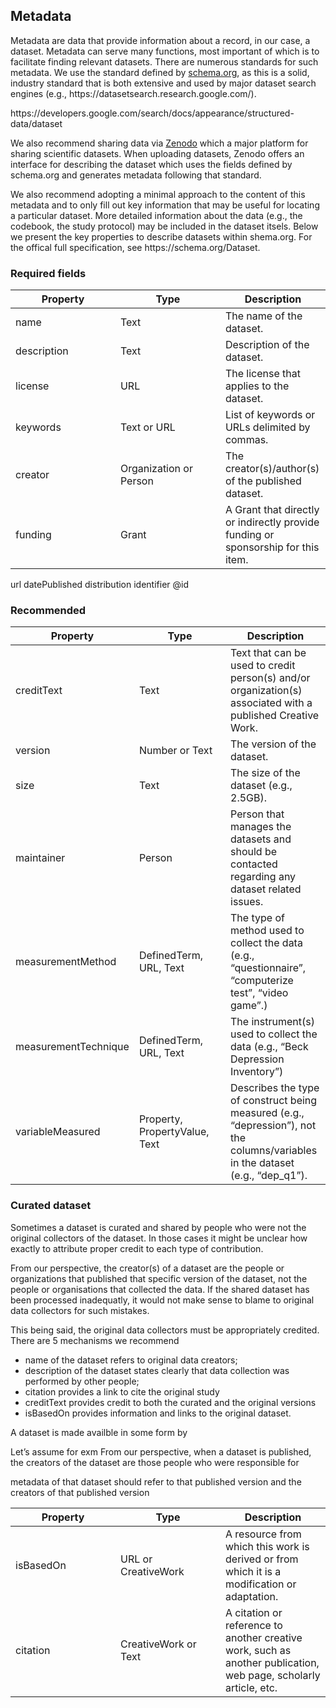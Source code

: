 

## Metadata

Metadata are data that provide information about a record, in our case, a dataset. Metadata can serve many functions, most important of which is to facilitate finding relevant datasets. There are numerous standards for such metadata. We use the standard defined by [schema.org](https://schema.org/Dataset), as this is a solid, industry standard that is both extensive and used by major dataset search engines (e.g., https://datasetsearch.research.google.com/). 
  
https://developers.google.com/search/docs/appearance/structured-data/dataset


We also recommend sharing data via [Zenodo](https://zenodo.org/) which a major platform for sharing scientific datasets. When uploading datasets, Zenodo offers an interface for describing the dataset which uses the fields defined by schema.org and generates metadata following that standard.



We also recommend adopting a minimal approach to the content of this metadata and to only fill out key information that may be useful for locating a particular dataset. More detailed information about the data (e.g., the codebook, the study protocol) may be included in the dataset itsels. Below we present the key properties to describe datasets within shema.org. For the offical full specification, see https://schema.org/Dataset.

### Required fields

| Property | Type | Description |
|---|---|---|
| name | Text | The name of the dataset. |
| description | Text | Description of the dataset. |
| license | URL | The license that applies to the dataset. |
| keywords | Text or URL | List of keywords or URLs delimited by commas. |
| creator | Organization or Person | The creator(s)/author(s) of the published dataset. |
| funding | Grant | A Grant that directly or indirectly provide funding or sponsorship for this item. |



url
datePublished
distribution
identifier
@id



### Recommended

| Property | Type | Description |
|---|---|---|
| creditText | Text | 	Text that can be used to credit person(s) and/or organization(s) associated with a published Creative Work. |
| version | Number or Text | The version of the dataset. |
| size | Text | The size of the dataset (e.g., 2.5GB). |
| maintainer | Person | Person that manages the datasets and should be contacted regarding any dataset related issues. |
| measurementMethod |  DefinedTerm, URL, Text | The type of method used to collect the data (e.g., "questionnaire", "computerize test", "video game".) |
| measurementTechnique | DefinedTerm, URL, Text | The instrument(s) used to collect the data (e.g., "Beck Depression Inventory") |
| variableMeasured | Property, PropertyValue, Text | Describes the type of construct being measured (e.g., "depression"), not the columns/variables in the dataset (e.g., "dep_q1"). | 








### Curated dataset

Sometimes a dataset is curated and shared by people who were not the original collectors of the dataset. In those cases it might be unclear how exactly to attribute proper credit to each type of contribution.

From our perspective, the creator(s) of a dataset are the people or organizations that published that specific version of the dataset, not the people or organisations that collected the data. If the shared dataset has been processed inadequatly, it would not make sense to blame to original data collectors for such mistakes.

This being said, the original data collectors must be appropriately credited. There are 5 mechanisms we recommend 

 - name of the dataset refers to original data creators;
 - description of the dataset states clearly that data collection was performed by other people;
 - citation provides a link to cite the original study
 - creditText provides credit to both the curated and the original versions
 - isBasedOn provides information and links to the original dataset.



A dataset is made availble in some form by 

Let's assume for exm
From our perspective, when a dataset is published, the creators of the dataset are those people who were responsible for 

metadata of that dataset should refer to that published version and the creators of that published version 



| Property | Type | Description |
|---|---|---|
| isBasedOn | URL or CreativeWork | A resource from which this work is derived or from which it is a modification or adaptation. |
| citation | CreativeWork or Text | A citation or reference to another creative work, such as another publication, web page, scholarly article, etc. |

